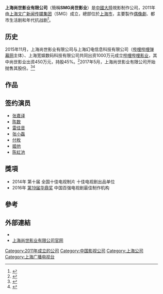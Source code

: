 {{Multiple issues|
{{Notability Unreferenced|time=2020-12-24T08:36:52+00:00}}
{{Refimprove|time=2020-12-24T08:36:52+00:00}}
}}
{{Infobox_Company 
| company_name = 上海尚世影业有限公司
| company_logo = 
| company_type = [[製作公司|製作公司]]<br>[[影視公司|影視公司]]
| foundation = 2011年
| location   = {{CHN}}[[上海|上海]]
| key_people = [[徐晓鸥|徐晓鸥]]、[[裘新|裘新]]
| sales =
| profit =
| asset =
| market_value =
| subsid = 
| num_employees = 
| industry = [[電視劇|電視劇]][[製作|製作]]和[[發行|發行]]
| products = [[電視劇|電視劇]]
| revenue = 
| homepage = 
}}
'''上海尚世影业有限公司'''（簡稱'''SMG尚世影业'''）是[[中國大陸|中國大陸]]視影制作公司，2011年由[[上海文广新闻传媒集团|上海文广新闻传媒集团]]（SMG）成立，總部位於[[上海市|上海市]]，主要製作[[偶像劇|偶像劇]]、都市生活剧和年代抗战剧<ref>{{Cite web |url=http://cn.nytimes.com/china/20150319/tc19ordinaryworld/zh-hant/ |title=習近平關注《平凡的世界》背後的現實意義 |accessdate=2015-07-30 |archive-date=2016-12-20 |archive-url=https://web.archive.org/web/20161220113701/http://cn.nytimes.com/china/20150319/tc19ordinaryworld/zh-hant/ |dead-url=no }}</ref>。

== 历史 ==
2015年11月，上海尚世影业有限公司与上海幻电信息科技有限公司（[[哔哩哔哩弹幕网|哔哩哔哩弹幕网]]主体）、上海宽娱数码科技有限公司共同出资1000万元成立[[哔哩哔哩影业|哔哩哔哩影业]]，其中尚世影业出资450万元，持股45%。<ref>{{cite news |title=二次元经济成互联网新风口 |url=http://money.people.com.cn/n1/2016/0307/c392426-28176476.html |accessdate=2021-11-05 |work=人民网 |archive-date=2021-11-05 |archive-url=https://web.archive.org/web/20211105075010/http://money.people.com.cn/n1/2016/0307/c392426-28176476.html |dead-url=no }}</ref>2017年5月，上海尚世影业有限公司开始抛售其股份。<ref>{{cite web |title=哔哩哔哩影业成立一年半无营收 遭大股东200万清仓 |url=https://finance.huanqiu.com/article/9CaKrnK32vn |website=环球网 |accessdate=2021-11-05 |archive-date=2021-11-07 |archive-url=https://web.archive.org/web/20211107035108/https://finance.huanqiu.com/article/9CaKrnK32vn |dead-url=no }}</ref><ref>{{cite news |title=哔哩哔哩找不到钱眼：投资影片未获营收 跨界发展待拷问_科技_中国网 |url=http://tech.china.com.cn/internet/20170526/299600.shtml |accessdate=2021-11-05 |work=中国网 |archive-date=2021-11-07 |archive-url=https://web.archive.org/web/20211107035108/http://tech.china.com.cn/internet/20170526/299600.shtml |dead-url=no }}</ref>

==作品==
{{columns-list|2|
*2009《[[大生活|大生活]]》
*2009《[[三七撞上二十一|三七撞上二十一]]》
*2009《[[蜗居|蜗居]]》
*2009《[[媳妇的美好时代|媳妇的美好时代]]》
*2010《[[爱要有你才完美|爱要有你才完美]]》
*2010《[[杜拉拉升职记_(电视剧)|杜拉拉升职记]]》
*2010《[[摘星之旅|摘星之旅]]》
*2010《[[婆婆来了|婆婆来了]]》
*2010《[[上海，上海|上海，上海]]》
*2011《[[新四军女兵|新四军女兵]]》
*2011《[[双城生活|双城生活]]》
*2011《[[后宫甄嬛传_(电视剧)|甄嬛传]]》
*2011《[[我的灿烂人生|我的灿烂人生]]》
*2012《悬崖》
*2012《[[风和日丽_(电视剧)|风和日丽]]》
*2012《[[丈母娘来了|丈母娘来了]]》
*2012《[[浮沉_(2012年电视剧)|浮沉]]》
*2012《[[铁血壮士|铁血壮士]]》
*2012《[[媳妇的美好春天|媳妇的美好春天]]》
*2012《[[妯娌的三国时代|妯娌的三国时代]]》
*2012《[[那样芬芳|那样芬芳]]》
*2013《[[天真遇到现实|天真遇到现实]]》
*2013《[[娘要嫁人|娘要嫁人]]》
*2013《[[断奶|断奶]]》
*2013《[[错伏|错伏]]》
*2013《[[异镇|异镇]]》
*2013《[[杜拉拉之似水年华|杜拉拉之似水年华]]》
*2013《[[小爸爸|小爸爸]]》
*2013《[[我家的春秋冬夏|我家的春秋冬夏]]》
*2013《[[冲出迷雾|冲出迷雾]]》
*2014《[[产科男医生|产科男医生]]》
*2014《[[生活永远沸腾|生活永远沸腾]]》
*2014《[[一仆二主_(电视剧)|一仆二主]]》
*2014《[[谈判冤家|谈判冤家]]》
*2014《剧场》
*2015《[[长大_(电视剧)|长大]]》
*2015《[[平凡的世界_(2015年电视剧)|平凡的世界]]》
*2015《[[我为儿孙当北漂|我为儿孙当北漂]]》（[[完美世界影视|完美世界影视]]合作）
*2015《[[刑警队长|刑警队长]]》
*2015《[[大好时光|大好时光]]》
*2015《[[他来了，请闭眼|他来了，请闭眼]]》（[[山东影视集团|山东影视集团]]合作）
*2015《[[爱情碟中谍|爱情碟中谍]]》
*2016《[[再见，老婆大人|再见，老婆大人]]》
*2016《[[致青春_(电视剧)|致青春]]》（[[华视娱乐|华视娱乐]]、[[慈文传媒|慈文传媒]]合作）
*2016《[[铁血淞沪|铁血淞沪]]》
*2016《[[中国式关系|中国式关系]]》
*2016《[[老爸的梦想|老爸的梦想]]》
*2017《[[求婚大作战_(中国电视剧)|求婚大作战]]》
*2017《[[守卫者-浮出水面|守卫者-浮出水面]]》
*2018年《[[烈火如歌|烈火如歌]]》（[[嘉行传媒|嘉行传媒]]、[[完美世界影視|完美世界影視]]合作）
*2019年《[[江南_(动画电影)|江南]]》（动画电影）（[[上海中船文化传媒有限责任公司|上海中船文化传媒有限责任公司]]联合出品）
*待播《[[从爱情到幸福|从爱情到幸福]]》
*待播《[[别对爱撒谎|别对爱撒谎]]》
*待播《[[烈火海洋|烈火海洋]]》
*待播《[[转角之恋|转角之恋]]》
*待播《[[制裁者联盟|制裁者联盟]]》
*待播《[[只为那一刻与你相见|只为那一刻与你相见]]》
}}

==签约演员==
*[[张嘉译|张嘉译]]
*[[陈数|陈数]]
*[[雷佳音|雷佳音]]
*[[张小磊|张小磊]]
*[[付枚|付枚]]
*[[姬他|姬他]]
*[[陈虹池|陈虹池]]

==獎項==
*2014年 第十届 全国十佳电视制片 十佳电视剧出品单位
*2016年 [[第19届华鼎奖|第19届华鼎奖]] 中国百强电视剧最佳制作机构

==參考==
{{reflist}}

==外部連結==
*{{sinaweibo|smgpictures}}
*[http://www.smgpictures.cn/ 上海尚世影业有限公司官网]{{Wayback|url=http://www.smgpictures.cn/ |date=20200510045048 }}
{{中国唱片及影视公司}}
[[Category:2011年成立的公司|Category:2011年成立的公司]]
[[Category:中国影视公司|Category:中国影视公司]]
[[Category:上海公司|Category:上海公司]]
[[Category:上海广播电视台|Category:上海广播电视台]]